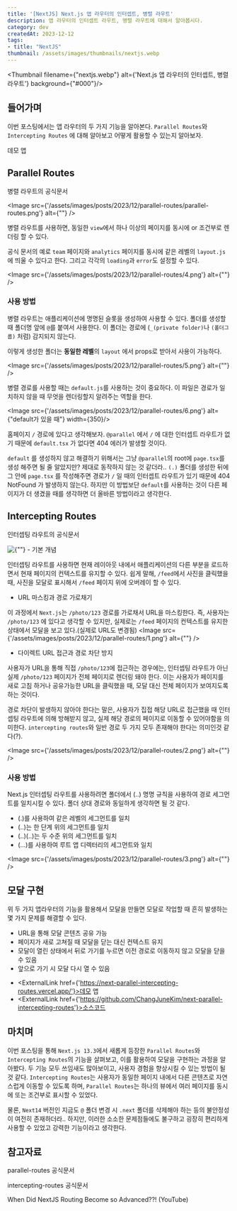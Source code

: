 ```yaml
---
title: '[NextJS] Next.js 앱 라우터의 인터셉트, 병렬 라우트'
description: 앱 라우터의 인터셉트 라우트, 병렬 라우트에 대해서 알아봅시다.
category: dev
createdAt: 2023-12-12
tags:
- title: "NextJS"
thumbnail: /assets/images/thumbnails/nextjs.webp
---
```

<Thumbnail filename={"nextjs.webp"} alt={'Next.js 앱 라우터의 인터셉트, 병렬 라우트'} background={"#000"}/>

<Divider/>



## 들어가며
이번 포스팅에서는 앱 라우터의 두 가지 기능을 알아본다. `Parallel Routes`와 `Intercepting Routes` 에 대해 알아보고 어떻게 활용할 수 있는지 알아보자.

<p><ExternalLink href={'https://next-parallel-intercepting-routes.vercel.app/'}>데모 앱</ExternalLink></p>

## Parallel Routes

<p><ExternalLink href={'https://nextjs.org/docs/app/building-your-application/routing/parallel-routes#defaultjs'}>병렬 라우트의 공식문서</ExternalLink></p>

<Image src={'/assets/images/posts/2023/12/parallel-routes/parallel-routes.png'} alt={""} />

병렬 라우트를 사용하면, 동일한 `view`에서 하나 이상의 페이지를 동시에 or 조건부로 렌더링 할 수 있다.

공식 문서의 예로 `team` 페이지와 `analytics` 페이지를 동시에 같은 레벨의 `layout.js` 에 띄울 수 있다고 한다. 그리고 각각의 `loading`과 `error`도 설정할 수 있다.

<Image src={'/assets/images/posts/2023/12/parallel-routes/4.png'} alt={""} />

### 사용 방법

병렬 라우트는 애플리케이션에 명명된 슬롯을 생성하여 사용할 수 있다.
폴더를 생성할 때 폴더명 앞에 `@`를 붙여서 사용한다. 이 폴더는 경로에 (`_(private folder)`나 `(폴더그룹)` 처럼) 감지되지 않는다.

이렇게 생성한 폴더는 **동일한 레벨**의 `layout` 에서 props로 받아서 사용이 가능하다.

<Image src={'/assets/images/posts/2023/12/parallel-routes/5.png'} alt={""} />

병렬 경로를 사용할 때는 `default.js`를 사용하는 것이 중요하다. 이 파일은 경로가 일치하지 않을 때 무엇을 렌더링할지 알려주는 역할을 한다.

<Image src={'/assets/images/posts/2023/12/parallel-routes/6.png'} alt={"default가 있을 때"} width={350}/>

홈페이지 `/` 경로에 있다고 생각해보자. `@parallel` 에서 `/` 에 대한 인터셉트 라우트가 없기 때문에 `default.tsx` 가 없다면 404 에러가 발생할 것이다.

`default` 를 생성하지 않고 해결하기 위해서는 그냥 `@parallel`의 root에 `page.tsx`를 생성 해주면 될 줄 알았지만? 제대로 동작하지 않는 것 같더라..
`(.)` 폴더를 생성한 뒤에 그 안에 `page.tsx` 를 작성해주면 경로가 `/` 일 때의 인터셉트 라우트가 있기 때문에 404 NotFound 가 발생하지 않는다. 하지만 이 방법보단
`default`를 사용하는 것이 다른 페이지가 더 생겼을 때를 생각하면 더 올바른 방법이라고 생각한다.

## Intercepting Routes
<p><ExternalLink href={'https://nextjs.org/docs/app/building-your-application/routing/intercepting-routes'}>인터셉팅 라우트의 공식문서</ExternalLink></p>
<Image src={'/assets/images/posts/2023/12/parallel-routes/intercepting-routes.png'} alt={""} />
- 기본 개념

인터셉팅 라우트를 사용하면 현재 레이아웃 내에서 애플리케이션의 다른 부분을 로드하면서 현재 페이지의 컨텍스트를 유지할 수 있다.
쉽게 말해, `/feed`에서 사진을 클릭했을 때, 사진을 모달로 표시해서 `/feed` 페이지 위에 오버레이 할 수 있다.

- URL 마스킹과 경로 가로채기

이 과정에서 `Next.js`는 `/photo/123` 경로를 가로채서 URL을 마스킹한다. 즉, 사용자는 `/photo/123` 에 있다고 생각할 수 있지만, 실제로는 `/feed` 페이지의 컨텍스트를 유지한 상태에서 모달을 보고 있다.(실제로 URL도 변경됨)
<Image src={'/assets/images/posts/2023/12/parallel-routes/1.png'} alt={""} />

- 다이렉트 URL 접근과 경로 차단 방지

사용자가 URL을 통해 직접 `/photo/123`에 접근하는 경우에는, 인터셉팅 라우트가 아닌 실제 `/photo/123` 페이지가 전체 페이지로 렌더링 돼야 한다. 이는 사용자가 페이지를 새로 고침 하거나 공유가능한 URL을 클릭했을 때, 모달 대신 전체 페이지가 보여지도록 하는 것이다.

경로 차단이 발생하지 않아야 한다는 말은, 사용자가 집접 해당 URL로 접근했을 때 인터셉팅 라우트에 의해 방해받지 않고, 실제 해당 경로의 페이지로 이동할 수 있어야함을 의미한다. `intercepting routes`와 일반 경로 두 가지 모두 존재해야 한다는 의미인것 같다(?).

<Image src={'/assets/images/posts/2023/12/parallel-routes/2.png'} alt={""} />

### 사용 방법

Next.js 인터셉팅 라우트를 사용하려면 폴더에서 (..) 명명 규칙을 사용하여 경로 세그먼트를 일치시킬 수 있다. 폴더 상대 경로와 동일하게 생각하면 될 것 같다.

- (.)를 사용하여 같은 레벨의 세그먼트를 일치
- (..)는 한 단계 위의 세그먼트를 일치
- (..)(..)는 두 수준 위의 세그먼트를 일치
- (...)를 사용하여 루트 앱 디렉터리의 세그먼트와 일치

<Image src={'/assets/images/posts/2023/12/parallel-routes/3.png'} alt={""} />

## 모달 구현

위 두 가지 앱라우터의 기능을 활용해서 모달을 만들면 모달로 작업할 때 흔히 발생하는 몇 가지 문제를 해결할 수 있다.
- URL을 통해 모달 콘텐츠 공유 가능
- 페이지가 새로 고쳐질 때 모달을 닫는 대신 컨텍스트 유지
- 모달이 열린 상태에서 뒤로 가기를 누르면 이전 경로로 이동하지 않고 모달을 닫을 수 있음
- 앞으로 가기 시 모달 다시 열 수 있음

<Divider/>

* <ExternalLink href={'https://next-parallel-intercepting-routes.vercel.app/'}>데모 앱</ExternalLink>
* <ExternalLink href={'https://github.com/ChangJuneKim/next-parallel-intercepting-routes'}>소스코드</ExternalLink>

## 마치며
이번 포스팅을 통해 `Next.js 13.3`에서 새롭게 등장한 `Parallel Routes`와 `Intercepting Routes`의 기능을 살펴보고, 이를 활용하여 모달을 구현하는 과정을 알아봤다. 두 기능 모두 쓰임새도 많아보이고, 사용자 경험을 향상시킬 수 있는 방법이 될 것 같다.
`Intercepting Routes`는 사용자가 동일한 페이지 내에서 다른 콘텐츠로 자연스럽게 이동할 수 있도록 하며, `Parallel Routes`는 하나의 뷰에서 여러 페이지를 동시에 또는 조건부로 표시할 수 있었다.

물론, `Next14` 버전인 지금도 `@` 폴더 변경 시 `.next` 폴더를 삭제해야 하는 등의 불안정성이 여전히 존재하더라.. 하지만, 이러한 소소한 문제점들에도 불구하고 굉장히 편리하게 사용할 수 있었고 강력한 기능이라고 생각한다.


## 참고자료
<p><ExternalLink href={'https://nextjs.org/docs/app/building-your-application/routing/parallel-routes'}>parallel-routes 공식문서</ExternalLink></p>
<p><ExternalLink href={'https://nextjs.org/docs/app/building-your-application/routing/intercepting-routes'}>intercepting-routes 공식문서</ExternalLink></p>
<p><ExternalLink href={'https://www.youtube.com/watch?v=pTsmh36ZB8c'}>When Did NextJS Routing Become so Advanced??! (YouTube)</ExternalLink></p>







